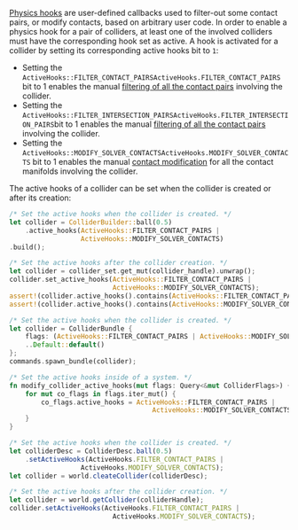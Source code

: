 

[Physics hooks](advanced_collision_detection#physics-hooks) are user-defined callbacks used to filter-out some contact
pairs, or modify contacts, based on arbitrary user code. In order to enable a physics hook for a pair of colliders, at
least one of the involved colliders must have the corresponding hook set as active. A hook is activated for a collider
by setting its corresponding active hooks bit to `1`:
- Setting the <notjs>`ActiveHooks::FILTER_CONTACT_PAIRS`</notjs><js>`ActiveHooks.FILTER_CONTACT_PAIRS`</js> bit to 1
  enables the manual [filtering of all the contact pairs](advanced_collision_detection#contact-and-intersection-filtering)
  involving the collider.
- Setting the <notjs>`ActiveHooks::FILTER_INTERSECTION_PAIRS`</notjs><js>`ActiveHooks.FILTER_INTERSECTION_PAIRS`</js>bit
  to 1 enables the manual [filtering of all the contact pairs](advanced_collision_detection#contact-and-intersection-filtering)
  involving the collider.
- Setting the <notjs>`ActiveHooks::MODIFY_SOLVER_CONTACTS`</notjs><js>`ActiveHooks.MODIFY_SOLVER_CONTACTS`</js> bit to 1
  enables the manual [contact modification](advanced_collision_detection#contact-modification) for all the contact
  manifolds involving the collider.

The active hooks of a collider can be set when the collider is created or after its creation:

<rapier>

```rust
/* Set the active hooks when the collider is created. */
let collider = ColliderBuilder::ball(0.5)
    .active_hooks(ActiveHooks::FILTER_CONTACT_PAIRS |
                  ActiveHooks::MODIFY_SOLVER_CONTACTS)
.build();
```
```rust
/* Set the active hooks after the collider creation. */
let collider = collider_set.get_mut(collider_handle).unwrap();
collider.set_active_hooks(ActiveHooks::FILTER_CONTACT_PAIRS |
                          ActiveHooks::MODIFY_SOLVER_CONTACTS);
assert!(collider.active_hooks().contains(ActiveHooks::FILTER_CONTACT_PAIRS));
assert!(collider.active_hooks().contains(ActiveHooks::MODIFY_SOLVER_CONTACTS));
```

</rapier>
<bevy>

```rust
/* Set the active hooks when the collider is created. */
let collider = ColliderBundle {
    flags: (ActiveHooks::FILTER_CONTACT_PAIRS | ActiveHooks::MODIFY_SOLVER_CONTACTS).into(),
    ..Default::default()
};
commands.spawn_bundle(collider);
```
```rust
/* Set the active hooks inside of a system. */
fn modify_collider_active_hooks(mut flags: Query<&mut ColliderFlags>) {
    for mut co_flags in flags.iter_mut() {
        co_flags.active_hooks = ActiveHooks::FILTER_CONTACT_PAIRS |
                                    ActiveHooks::MODIFY_SOLVER_CONTACTS;
    }
}
```

</bevy>
<js>

```js
/* Set the active hooks when the collider is created. */
let colliderDesc = ColliderDesc.ball(0.5)
    .setActiveHooks(ActiveHooks.FILTER_CONTACT_PAIRS |
                  ActiveHooks.MODIFY_SOLVER_CONTACTS);
let collider = world.cleateCollider(colliderDesc);
```
```js
/* Set the active hooks after the collider creation. */
let collider = world.getCollider(colliderHandle);
collider.setActiveHooks(ActiveHooks.FILTER_CONTACT_PAIRS |
                          ActiveHooks.MODIFY_SOLVER_CONTACTS);
```

</js>